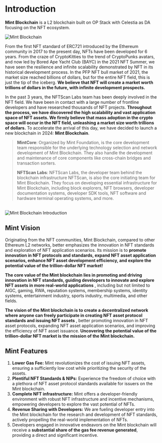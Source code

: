 # Introduction

**Mint Blockchain** is a L2 blockchain built on OP Stack with Celestia as DA focusing on the NFT ecosystem.
<br />
<div style={{ textAlign: "center", borderRadius: 4, overflow: "hidden" }}>
  <img src="/assets/mint-full-logo.png" alt="Mint Blockchain" />
</div>

From the first NFT standard of ERC721 introduced by the Ethereum community in 2017 to the present day, NFTs have been developed for 6 years. From the craze of CryptoKitties to the trend of CryptoPunks avatars, and now led by Bored Ape Yacht Club (BAYC) in the 2021 NFT Summer, we have seen the resilience and infinite scalability demonstrated by NFT in its historical development process. In the PFP NFT bull market of 2021, the market size reached billions of dollars, but for the entire NFT field, this is just the tip of the iceberg. 
**We believe that NFT will create a market worth trillions of dollars in the future, with infinite development prospects.**

In the past 3 years, the NFTScan Labs team has been deeply involved in the NFT field. We have been in contact with a large number of frontline developers and have researched thousands of NFT projects. 
**Throughout the process, we have discovered the high scalability and vast application space of NFT assets. We firmly believe that mass adoption in the crypto space will occur in the NFT field, unleashing a market size worth trillions of dollars.** 
To accelerate the arrival of this day, we have decided to launch a new blockchain in 2024: **Mint Blockchain**.

>**MintCore**: Organized by Mint Foundation, is the core development team responsible for the underlying technology selection and network development of Mint Blockchain. They also handle the development and maintenance of core components like cross-chain bridges and transaction sorters.
> 
>**NFTScan Labs**: NFTScan Labs, the developer team behind the blockchain infrastructure NFTScan, is also the core initiating team for Mint Blockchain. They focus on developing essential infrastructure for Mint Blockchain, including block explorers, NFT browsers, developer documentation systems, developer SDK tools, NFT software and hardware terminal operating systems, and more.

<br />
<div style={{ textAlign: "center", borderRadius: 4, overflow: "hidden" }}>
  <img src="/assets/intro.png" alt="Mint Blockchain Introduction" />
</div>

## Mint Vision

Originating from the NFT communities, Mint Blockchain, compared to other Ethereum L2 networks, better emphasizes the innovation in NFT standards and exploration of NFT application scenarios. Its mission is to 
**promote innovation in NFT protocols and standards, expand NFT asset application scenarios, enhance NFT asset development efficiency, and explore the potential value of the trillion-dollar NFT market!**

**The core value of the Mint blockchain lies in promoting and driving innovation in NFT standards, guiding developers to innovate and explore NFT assets in more real-world applications**
, including but not limited to AIGC, gaming, RWA, reputation systems, membership systems, identity systems, entertainment industry, sports industry, multimedia, and other fields.

**The vision of the Mint blockchain is to create a decentralized network where anyone can freely participate in creating NFT asset protocol standards and issuing NFT assets**
, better promoting innovation in NFT asset protocols, expanding NFT asset application scenarios, and improving the efficiency of NFT asset issuance. 
**Uncovering the potential value of the trillion-dollar NFT market is the mission of the Mint blockchain.**

## Mint Features

1. **Lower Gas Fee:** Mint revolutionizes the cost of issuing NFT assets, ensuring a sufficiently low cost while prioritizing the security of the assets.
2. **Plentiful NFT Standards & NIPs:** Experience the freedom of choice with a plethora of NFT asset protocol standards available for issuers on the Mint blockchain.
3. **Complete NFT infrastructure:** Mint offers a developer-friendly environment with robust NFT infrastructure and incentive mechanisms, empowering developers to explore the vast potential of NFTs.
4. **Revenue Sharing with Developers:** We are fueling developer entry into the Mint blockchain for the research and development of NFT standards, actively propelling the real-world implementation of NFTs.
5. Developers engaged in innovative endeavors on the Mint blockchain will receive a **substantial share of the gas fee revenue generated**, providing a direct and significant incentive.